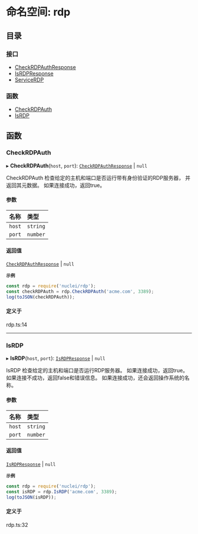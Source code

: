 # 命名空间: rdp

## 目录

### 接口

- [CheckRDPAuthResponse](/templates/protocols/javascript/modules/rdp.CheckRDPAuthResponse)
- [IsRDPResponse](/templates/protocols/javascript/modules/rdp.IsRDPResponse)
- [ServiceRDP](/templates/protocols/javascript/modules/rdp.ServiceRDP)

### 函数

- [CheckRDPAuth](/templates/protocols/javascript/modules/rdp#checkrdpauth)
- [IsRDP](/templates/protocols/javascript/modules/rdp#isrdp)

## 函数

### CheckRDPAuth

▸ **CheckRDPAuth**(`host`, `port`): [`CheckRDPAuthResponse`](/templates/protocols/javascript/modules/rdp.CheckRDPAuthResponse) \| ``null``

CheckRDPAuth 检查给定的主机和端口是否运行带有身份验证的RDP服务器，
并返回其元数据。
如果连接成功，返回true。

#### 参数

| 名称 | 类型 |
| :------ | :------ |
| `host` | `string` |
| `port` | `number` |

#### 返回值

[`CheckRDPAuthResponse`](/templates/protocols/javascript/modules/rdp.CheckRDPAuthResponse) \| ``null``

**`示例`**

```javascript
const rdp = require('nuclei/rdp');
const checkRDPAuth = rdp.CheckRDPAuth('acme.com', 3389);
log(toJSON(checkRDPAuth));
```

#### 定义于

rdp.ts:14

___

### IsRDP

▸ **IsRDP**(`host`, `port`): [`IsRDPResponse`](/templates/protocols/javascript/modules/rdp.IsRDPResponse) \| ``null``

IsRDP 检查给定的主机和端口是否运行RDP服务器。
如果连接成功，返回true。
如果连接不成功，返回false和错误信息。
如果连接成功，还会返回操作系统的名称。

#### 参数

| 名称 | 类型 |
| :------ | :------ |
| `host` | `string` |
| `port` | `number` |

#### 返回值

[`IsRDPResponse`](/templates/protocols/javascript/modules/rdp.IsRDPResponse) \| ``null``

**`示例`**

```javascript
const rdp = require('nuclei/rdp');
const isRDP = rdp.IsRDP('acme.com', 3389);
log(toJSON(isRDP));
```

#### 定义于

rdp.ts:32
